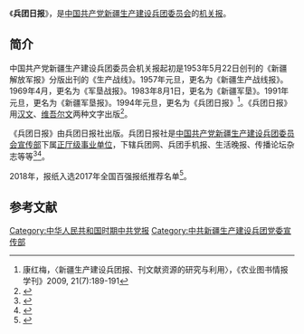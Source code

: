 《'''兵团日报'''》，是[[中国共产党新疆生产建设兵团委员会|中国共产党新疆生产建设兵团委员会]]的[[机关报|机关报]]。

== 简介 ==
中国共产党新疆生产建设兵团委员会机关报起初是1953年5月22日创刊的《新疆解放军报》分版出刊的《生产战线》。1957年元旦，更名为《新疆生产战线报》。1969年4月，更名为《军垦战报》。1983年8月1日，更名为《新疆军垦》。1991年元旦，更名为《新疆军垦报》。1994年元旦，更名为《兵团日报》<ref>康红梅，〈新疆生产建设兵团报、刊文献资源的研究与利用〉，《农业图书情报学刊》2009, 21(7):189-191</ref>。《兵团日报》用[[汉文|汉文]]、[[维吾尔文|维吾尔文]]两种文字出版<ref>{{Cite web|url =http://bt.xinhuanet.com/2012-08/10/c_112689206.htm|title =兵团日报|author =|date =2012-08-10|publisher =兵团网|language =|accessdate =|quote =|deadurl =yes|archiveurl =https://web.archive.org/web/20170401144348/http://bt.xinhuanet.com/2012-08/10/c_112689206.htm|archivedate =2017-04-01}}</ref>。

《兵团日报》由兵团日报社出版。兵团日报社是[[中国共产党新疆生产建设兵团委员会宣传部|中国共产党新疆生产建设兵团委员会宣传部]]下属[[正厅级|正厅级]][[事业单位|事业单位]]，下辖兵团网、兵团手机报、生活晚报、传播论坛杂志等等<ref>{{Cite web |url = http://yjsc.xjnu.edu.cn/s/35/t/45/38/c2/info80066.htm |title = 兵团日报社招聘会公告 |author =  |date = 2015-03-30 |publisher = 新疆师范大学研究生处 |language =  |accessdate =  |quote =  }}</ref><ref>{{Cite web |url =http://www.xjbt.gov.cn/c/2015-03-13/543616.shtml |title = 郭永辉与兵团日报社、当代兵团杂志社工作人员座谈 |author =  |date = 2015-03-13 |publisher = 新疆生产建设兵团 |language =  |accessdate =  |quote =  }}</ref>。

2018年，报纸入选2017年全国百强报纸推荐名单<ref>{{Cite web|title=2017年全国“百强报刊”推荐名单开始公示|url=http://www.ce.cn/culture/gd/201801/16/t20180116_27756145.shtml|accessdate=2021-02-10|author=赵新乐（中国新闻出版广电报）|date=2018-01-16|format=|work=www.ce.cn|publisher=[[中国经济网|中国经济网]]|language=|dead-url=no|archive-date=2020-11-05|archive-url=https://web.archive.org/web/20201105014543/http://www.ce.cn/culture/gd/201801/16/t20180116_27756145.shtml}}</ref>。

== 参考文献 ==
{{Reflist|2}}

{{机关报}}
{{全国百强报刊}}

[[Category:中华人民共和国时期中共党报|Category:中华人民共和国时期中共党报]]
[[Category:中共新疆生产建设兵团党委宣传部|Category:中共新疆生产建设兵团党委宣传部]]